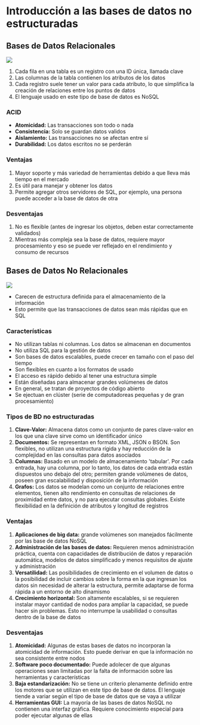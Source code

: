 # Introducción a las bases de datos no estructuradas

## Bases de Datos Relacionales

![](/ti3v32/images/fig02.png)


1. Cada fila en una tabla es un registro con una ID única, llamada clave
2. Las columnas de la tabla contienen los atributos de los datos
3. Cada registro suele tener un valor para cada atributo, lo que simplifica la creación de relaciones entre los puntos de datos
4. El lenguaje usado en este tipo de base de datos es NoSQL

### ACID

- **Atomicidad:** Las transacciones son todo o nada
- **Consistencia:** Solo se guardan datos validos
- **Aislamiento:** Las transacciones no se afectan entre sí
- **Durabilidad:** Los datos escritos no se perderán

### Ventajas

1. Mayor soporte y más variedad de herramientas debido a que lleva más tiempo en el mercado
2. Es útil para manejar y obtener los datos
3. Permite agregar otros servidores de SQL, por ejemplo, una persona puede acceder a la base de datos de otra

### Desventajas

1. No es flexible (antes de ingresar los objetos, deben estar correctamente validados)
2. Mientras más compleja sea la base de datos, requiere mayor procesamiento y eso se puede ver reflejado en el rendimiento y consumo de recursos


## Bases de Datos No Relacionales
![](/ti3v32/images/fig01.png)

- Carecen de estructura definida para el almacenamiento de la información
- Esto permite que las transacciones de datos sean más rápidas que en SQL

### Características

- No utilizan tablas ni columnas. Los datos se almacenan en documentos
- No utiliza SQL para la gestión de datos
- Son bases de datos escalables, puede crecer en tamaño con el paso del tiempo
- Son flexibles en cuanto a los formatos de usado
- El acceso es rápido debido al tener una estructura simple
- Están diseñadas para almacenar grandes volúmenes de datos
- En general, se tratan de proyectos de código abierto
- Se ejectuan en clúster (serie de computadoreas pequeñas y de gran procesamiento)

### Tipos de BD no estructuradas

1. **Clave-Valor:** Almacena datos como un conjunto de pares clave-valor en los que una clave sirve como un identificador único
2. **Documentos:** Se representan en formato XML, JSON o BSON. Son flexibles, no utilizan una estructura rígida y hay reducción de la complejidad en las consultas para datos asociados
3. **Columnas:** Basado en un modelo de almacenamiento 'tabular'. Por cada entrada, hay una columna, por lo tanto, los datos de cada entrada están dispuestos uno debajo del otro; permiten grande volúmenes de datos, poseen gran escalabilidad y disposición de la información 
4. **Grafos:** Los datos se modelan como un conjunto de relaciones entre elementos, tienen alto rendimiento en consultas de relaciones de proximidad entre datos, y no para ejecutar consultas globales. Existe flexibilidad en la definición de atributos y longitud de registros

### Ventajas

1. **Aplicaciones de big data:** grande volúmenes son manejados fácilmente por las base de datos NoSQL
2. **Administración de las bases de datos:** Requieren menos administración práctica, cuenta con capacidades de distribución de datos y reparación automática, modelos de datos simplificado y menos requisitos de ajuste y administración
3. **Versatilidad:** Las posibilidades de crecimiento en el volumen de datos o la posibilidad de incluir cambios sobre la forma en la que ingresan los datos sin necesidad de alterar la estructura, permite adaptarse de forma rápida a un entorno de alto dinamismo
4. **Crecimiento horizontal:**  Son altamente escalables, si se requieren instalar mayor cantidad de nodos para ampliar la capacidad, se puede hacer sin problemas. Esto no interrumpe la usabilidad o consultas dentro de la base de datos

### Desventajas

1. **Atomicidad:** Algunas de estas bases de datos no incorporan la atomicidad de información. Esto puede derivar en que la información no sea consistente entre nodos
2. **Software poco documentado:** Puede adolecer de que algunas operaciones sean limitadas por la falta de información sobre las herramientas y características
3. **Baja estandarización:** No se tiene un criterio plenamente definido entre los motores que se utilizan en este tipo de base de datos. El lenguaje tiende a variar según el tipo de base de datos que se vaya a utilizar
4. **Herramientas GUI:** La mayoría de las bases de datos NoSQL no contienen una interfaz gráfica. Requiere conocimiento especial para poder ejecutar algunas de ellas